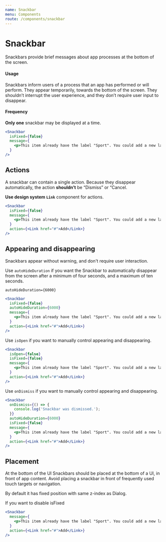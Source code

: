 ```yaml
---
name: Snackbar
menu: Components
route: /components/snackbar
---
```



# Snackbar

Snackbars provide brief messages about app processes at the bottom of the screen.

#### Usage

Snackbars inform users of a process that an app has performed or will perform. They appear temporarily, towards the bottom of the screen. They shouldn’t interrupt the user experience, and they don’t require user input to disappear.

#### Frequency

**Only one** snackbar may be displayed at a time.

```jsx react-live
<Snackbar
  isFixed={false}
  message={
    <p>This item already have the label "Sport". You could add a new label.</p>
  }
/>
```

## Actions

A snackbar can contain a single action. Because they disappear automatically, the action **shouldn’t** be “Dismiss” or “Cancel.

**Use design system `Link`** component for actions.

```jsx react-live
<Snackbar
  isFixed={false}
  message={
    <p>This item already have the label "Sport". You could add a new label.</p>
  }
  action={<Link href="#">Add</Link>}
/>
```

## Appearing and disappearing

Snackbars appear without warning, and don't require user interaction.

Use `autoHideDuration` if you want the Snackbar to automatically disappear from the screen after a minimum of four seconds, and a maximum of ten seconds.

`autoHideDuration={6000}`

```jsx react-live
<Snackbar
  isFixed={false}
  autoHideDuration={6000}
  message={
    <p>This item already have the label "Sport". You could add a new label.</p>
  }
  action={<Link href="#">Add</Link>}
/>
```

Use `isOpen` if you want to manually control appearing and disappearing.

```jsx react-live
<Snackbar
  isOpen={false}
  isFixed={false}
  message={
    <p>This item already have the label "Sport". You could add a new label.</p>
  }
  action={<Link href="#">Add</Link>}
/>
```

Use `onDismiss` if you want to manually control appearing and disappearing.

```jsx react-live
<Snackbar
  onDismiss={() => {
    console.log('Snackbar was dismissed.');
  }}
  autoHideDuration={6000}
  isFixed={false}
  message={
    <p>This item already have the label "Sport". You could add a new label.</p>
  }
  action={<Link href="#">Add</Link>}
/>
```

## Placement

At the bottom of the UI
Snackbars should be placed at the bottom of a UI, in front of app content.
Avoid placing a snackbar in front of frequently used touch targets or navigation.

By default it has fixed position with same z-index as Dialog.

If you want to disable isFixed

```jsx react-live
<Snackbar
  message={
    <p>This item already have the label "Sport". You could add a new label.</p>
  }
  action={<Link href="#">Add</Link>}
/>
```
